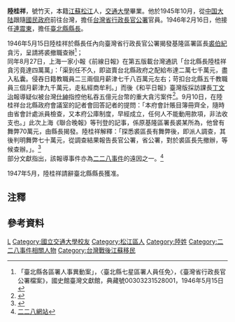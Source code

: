 {{Infobox_officeholder
| name = 陸桂祥
| image name =
| width = 
| Sex = 男 
| now = 中華民國（台灣）政治人士 
| period = 
| party = —
| date of birth = —
| place of birth = 
| Native place = [[江蘇省_(清)|江蘇省]][[松江府|松江府]]
| educate = 
*交通大學無線電科畢業 
| past = 
*[[File:Taipei_County_Flag.svg|25px]]臺北縣第2屆縣長（官派）<br><span style="color: blue;">(1946年1月16日-1947年6月6日)</span>
}}
'''陸桂祥'''，號竹天，本籍[[江苏省|江蘇]][[松江府|松江]]人，[[交通大學|交通大學]]畢業。他於1945年10月，從[[中国大陆|中国大陆]]跟隨[[國民政府|國民政府]]前往台灣，擔任[[台灣省行政長官公署|台灣省行政長官公署]]官員。1946年2月16日，他接任[[連震東|連震東]]，擔任[[臺北縣縣長|臺北縣縣長]]。

1946年5月15日陸桂祥於縣長任內向臺灣省行政長官公署揭發基隆區署區長[[裘伯紀|裘伯紀]]貪污，呈請將裘撤職查辦<ref>「臺北縣各區署人事異動案」，〈臺北縣七星區署人員任免〉，《臺灣省行政長官公署檔案》，國史館臺灣文獻館，典藏號00303231528001，1946年5月15日</ref>；<br />同年8月27日，上海一家小報《前線日報》在第五版載台灣通訊「台北縣長陸桂祥貪污竟達四萬萬{{noteTag|1=法幣，但後來丁文治報導將此數值套用在舊臺幣}}」：「渠到任不久，即盜賣台北縣政府之配給布達二萬七千萬元，盡入私囊。侵吞日籍教職員二三兩個月薪津七千八百萬元左右；苛扣台北縣五千教職員三個月薪津九千萬元，走私經商牟利。」而後《和平日報》臺灣版採訪課長[[丁文治|丁文治]]報導疑似被台灣[[仕紳|仕紳]]指控他私吞五億元台幣的重大貪污案件<ref name="黃仁">{{cite book|author=黃仁|title=《我在《聯合報》43年：資深記者黃仁見聞錄》|chapter=〈樹立臺灣報人風骨的硬漢丁文治〉|date=2015-06-22|publisher=秀威資訊|location=台灣|language=zh-tw|isbn=9789865729301}}</ref>。9月10日，在陸桂祥台北縣政府會議室的記者會回答記者的提問：「本府會計賬目簿冊齊全，隨時由省會計處派員檢查，又本府公庫制度，早經成立，任何人不能動用款項，非法收支也。」此次上海《聯合晚報》等刊登的記事，係原基隆區署長裘某所為，他曾有舞弊70萬元，由縣長揭發。陸桂祥解釋：「探悉裘區長有舞弊後，即派人調查，其後判明舞弊七十萬元，從調查結果報告長官公署，省公署，對於裘區長先撤辦，等候查辦。」。<ref>{{Cite web|title=台湾光复初期的贪污问题_中国社会科学院近代史研究所|url=http://jds.cass.cn/ztyj/tgas/201605/t20160506_3326535.shtml?fbclid=IwAR3xgCcRyoccQKLkn2XAH4BieezmISjmzMRKkYJCTFwJtynpySr9B7ao8Do|accessdate=2019-06-28|work=jds.cass.cn}}</ref><br />

部分文獻指出，該報導事件亦為[[二二八事件|二二八事件]]的遠因之一。<ref>[http://www.228.org.tw/upload_file/seminar_90_04.pdf?PHPSESSID=be30f845edbcba1c6089a344052b8038#search=%22%E9%99%B8%E6%A1%82%E7%A5%A5%22 二二八網站]{{dead link|date=2018年5月|bot=InternetArchiveBot|fix-attempted=yes}}</ref>

1947年5月，陸桂祥請辭臺北縣縣長獲准。
==注釋==
{{noteFoot}}

==參考資料==
{{Reflist}}

{{start box}}
{{s-before|[[連震東|連震東]]}}
{{s-title|[[臺北縣縣長|臺北縣縣長]]|1946年2月16日～1947年6月5日}}
{{s-after|[[梅達夫|梅達夫]]}}
{{end box}}

[[Category:台北縣縣長|L]]
[[Category:國立交通大學校友|Category:國立交通大學校友]]
[[Category:松江區人|Category:松江區人]]
[[Category:陸姓|Category:陸姓]]
[[Category:二二八事件相關人物|Category:二二八事件相關人物]]
[[Category:台灣戰後江蘇移民|Category:台灣戰後江蘇移民]]
